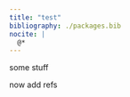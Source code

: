 ```yaml
---
title: "test"
bibliography: ./packages.bib
nocite: |
  @*
---
```


some stuff

now add refs

::: {#refs}
:::
